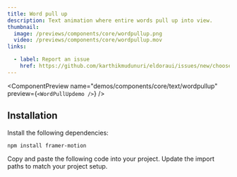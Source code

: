 ```yaml
---
title: Word pull up
description: Text animation where entire words pull up into view.
thumbnail:
  image: /previews/components/core/wordpullup.png
  video: /previews/components/core/wordpullup.mov
links:

  - label: Report an issue
    href: https://github.com/karthikmudunuri/eldoraui/issues/new/choose
---
```


<ComponentPreview
  name="demos/components/core/text/wordpullup"
  preview={`<WordPullUpdemo />`}
/>

## Installation

<Steps>
  <Step>Install the following dependencies:</Step>

```bash
npm install framer-motion
```

  <Step>Copy and paste the following code into your project.</Step>
  <ComponentSource name="components/core/default/wordpullup" />
  <Step>Update the import paths to match your project setup.</Step>
</Steps>
